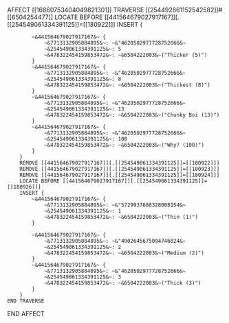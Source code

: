 AFFECT [[16860753404049821301]]
    TRAVERSE [[254492861152542582]]#[[6504254477]]
        LOCATE BEFORE [[441564679027917167]][.[[254549061334391125]]=[[180922]]]
        INSERT {
            
            ~&441564679027917167&~ {
                ~&7713132905884895&~: ~&"4620502977728752666&~
                ~&254549061334391125&~: 5
                ~&478322454159853472&~: ~&6504222003&~("Thicker (5)")
            }
            ~&441564679027917167&~ {
                ~&7713132905884895&~: ~&"4620502977728752666&~
                ~&254549061334391125&~: 8
                ~&478322454159853472&~: ~&6504222003&~("Thickest (8)")
            }
            ~&441564679027917167&~ {
                ~&7713132905884895&~: ~&"4620502977728752666&~
                ~&254549061334391125&~: 13
                ~&478322454159853472&~: ~&6504222003&~("Chunky Boi (13)")
            }
            ~&441564679027917167&~ {
                ~&7713132905884895&~: ~&"4620502977728752666&~
                ~&254549061334391125&~: 100
                ~&478322454159853472&~: ~&6504222003&~("Why? (100)")
            }
        }
        REMOVE [[441564679027917167]][.[[254549061334391125]]=[[180922]]]
        REMOVE [[441564679027917167]][.[[254549061334391125]]=[[180923]]]
        REMOVE [[441564679027917167]][.[[254549061334391125]]=[[180924]]]
        LOCATE BEFORE [[441564679027917167]][.[[254549061334391125]]=[[180926]]]
        INSERT {
            ~&441564679027917167&~ {
                ~&7713132905884895&~: ~&"5729937688328008154&~
                ~&254549061334391125&~: 1
                ~&478322454159853472&~: ~&6504222003&~("Thin (1)")
            }
        
            ~&441564679027917167&~ {
                ~&7713132905884895&~: ~&"4902645675094746824&~
                ~&254549061334391125&~: 2
                ~&478322454159853472&~: ~&6504222003&~("Medium (2)")
            }
            ~&441564679027917167&~ {
                ~&7713132905884895&~: ~&"4620502977728752666&~
                ~&254549061334391125&~: 3
                ~&478322454159853472&~: ~&6504222003&~("Thick (3)")
            }
        }
    END TRAVERSE
END AFFECT